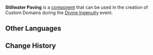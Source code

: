 {{Component Infobox
|id          = 4002
|image       = Item Stillwater Paving.png
|load        = 2
|description = Climbable.<br />This surface will periodically release bursts of water, causing nearby characters to be affected by Hydro.
|placement   = Free
|category    = Traps
|size        = 5 · 5 · 5
}}
'''Stillwater Paving''' is a [[component]] that can be used in the creation of Custom Domains during the [[Divine Ingenuity]] event.

==Other Languages==
{{Other Languages
|default_hidden = 1
|en      = Stillwater Paving
|zhs     = 幽水地面
|zhs_rm  = Yōu Shuǐ Dìmiàn
|zht     = 幽水地面
|zht_rm  = Yōu Shuǐ Dìmiàn
|ja      = 幽水ブロック
|ja_rm   = Yuusui Burokku{{Assumed}}
|ko      = 조용한 물의 지면
|ko_rm   = Joyonghan Mul-ui Jimyeon
|es      = Superficie de agua
|fr      = Pavage d'eau
|ru      = Водное покрытие
|th      = บล็อกผืนน้ำเงียบสงบ
|th_rm   = 
|vi      = Mặt Đất Ẩm Ướt
|de      = Pflaster des stillen Wassers
|id      = Platform Berair
|pt      = Pavimentação Molhada
}}

==Change History==
{{Change History|2.5}}